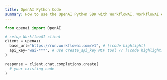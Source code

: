 ```yaml
---
title: OpenAI Python Code
summary: How to use the OpenAI Python SDK with WorkflowAI. WorkflowAI exposes a compatible OpenAI API endpoint. The only changes you need to make are updating the `base_url` and `api_key`.
---
```


```python
from openai import OpenAI

# setup WorkflowAI client
client = OpenAI(
  base_url="https://run.workflowai.com/v1", # [!code highlight]
  api_key="wai-***", # use create_api_key MCP tool // [!code highlight]
)

response = client.chat.completions.create(
  # your existing code
)
``` 